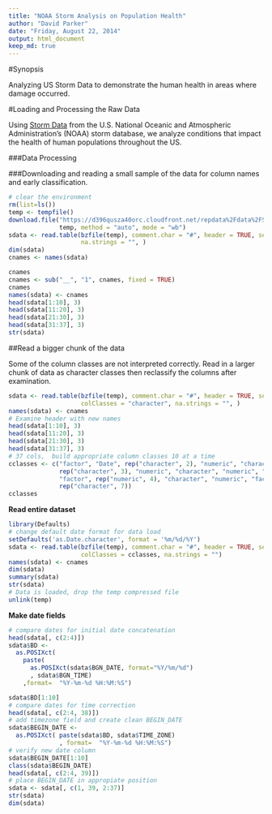 ```yaml
---
title: "NOAA Storm Analysis on Population Health" 
author: "David Parker"
date: "Friday, August 22, 2014"
output: html_document
keep_md: true
---
```


#Synopsis  

Analyzing US Storm Data to demonstrate the human health in areas where damage occurred.

#Loading and Processing the Raw Data

Using [Storm Data](https://d396qusza40orc.cloudfront.net/repdata%2Fdata%2FStormData.csv.bz2) from the U.S. National Oceanic and Atmospheric Administration’s (NOAA) storm database, we analyze conditions that impact the health of human populations throughout the US.

###Data Processing  

###Downloading and reading a small sample of the data for column names and early classification. 
```r
# clear the environment
rm(list=ls())
temp <- tempfile()
download.file("https://d396qusza40orc.cloudfront.net/repdata%2Fdata%2FStormData.csv.bz2", 
              temp, method = "auto", mode = "wb")
sdata <- read.table(bzfile(temp), comment.char = "#", header = TRUE, sep = ",", nrows = 10, 
                    na.strings = "", )
dim(sdata)
cnames <- names(sdata)

cnames
cnames <- sub("__", "1", cnames, fixed = TRUE)
cnames
names(sdata) <- cnames
head(sdata[1:10], 3)
head(sdata[11:20], 3)
head(sdata[21:30], 3)
head(sdata[31:37], 3)
str(sdata)
```

##Read a bigger chunk of the data  

Some of the column classes are not interpreted correctly. Read in a larger chunk of data as character classes then reclassify the columns after examination.  

```r
sdata <- read.table(bzfile(temp), comment.char = "#", header = TRUE, sep = ",", nrows = 1000,
                    colClasses = "character", na.strings = "", )
names(sdata) <- cnames
# Examine header with new names
head(sdata[1:10], 3)
head(sdata[11:20], 3)
head(sdata[21:30], 3)
head(sdata[31:37], 3)
# 37 cols,  build appropriate column classes 10 at a time
cclasses <- c("factor", "Date", rep("character", 2), "numeric", "character", rep("factor", 2), "numeric", "factor", 
              rep("character", 3), "numeric", "character", "numeric", "factor", "character", rep("numeric", 2),
              "factor", rep("numeric", 4), "character", "numeric", "factor",  rep("character", 2),
              rep("character", 7))
cclasses              
```

__Read entire dataset__
```r
library(Defaults)
# change default date format for data load
setDefaults('as.Date.character', format = '%m/%d/%Y')
sdata <- read.table(bzfile(temp), comment.char = "#", header = TRUE, sep = ",",
                    colClasses = cclasses, na.strings = "")
names(sdata) <- cnames
dim(sdata)
summary(sdata)
str(sdata)
# Data is loaded, drop the temp compressed file
unlink(temp)
````

__Make date fields__
```r
# compare dates for initial date concatenation
head(sdata[, c(2:4)])
sdata$BD <- 
  as.POSIXct(
    paste(
      as.POSIXct(sdata$BGN_DATE, format="%Y/%m/%d")
      , sdata$BGN_TIME)
    ,format=  "%Y-%m-%d %H:%M:%S")

sdata$BD[1:10]
# compare dates for time correction
head(sdata[, c(2:4, 38)])
# add timezone field and create clean BEGIN_DATE
sdata$BEGIN_DATE <- 
  as.POSIXct( paste(sdata$BD, sdata$TIME_ZONE) 
              , format=  "%Y-%m-%d %H:%M:%S")
# verify new date column
sdata$BEGIN_DATE[1:10]
class(sdata$BEGIN_DATE)
head(sdata[, c(2:4, 39)])
# place BEGIN_DATE in appropiate position
sdata <- sdata[, c(1, 39, 2:37)]
str(sdata)
dim(sdata)
```
